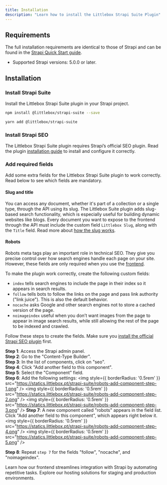 ```yaml
---
title: Installation
description: "Learn how to install the Littlebox Strapi Suite Plugin"
---
```


## Requirements

The full installation requirements are identical to those of Strapi and can be found in the [Strapi Quick Start guide](https://docs.strapi.io/cms/quick-start).

- Supported Strapi versions: 5.0.0 or later.

## Installation


### Install Strapi Suite
Install the Littlebox Strapi Suite plugin in your Strapi project.
<CodeGroup>
```bash npm
npm install @littlebox/strapi-suite --save
```
```bash yarn
yarn add @littlebox/strapi-suite
```
</CodeGroup>

### Install Strapi SEO
The Littlebox Strapi Suite plugin requires Strapi’s official SEO plugin. Read the plugin [installation guide](https://www.npmjs.com/package/@strapi/plugin-seo) to install and configure it correctly.

### Add required fields
Add some extra fields for the Littlebox Strapi Suite plugin to work correctly.
Read below to see which fields are mandatory.

#### Slug and title
You can access any document, whether it's part of a collection or a single type, through the API using its slug.
The Littlebox Suite plugin adds slug-based search functionality, which is especially useful for building dynamic websites like blogs.
Every document you want to expose to the frontend through the API must include the custom field `Littlebox Slug`, along with the `Title` field.
Read more about [how the slug works](/backend/guides/slug).

#### Robots
Robots meta tags play an important role in technical SEO. They give you precise control over how search engines handle each page on your site.
However, these fields are only required when you use the [frontend](/frontend/introduction).

To make the plugin work correctly, create the following custom fields:
- `index` tells search engines to include the page in their index so it appears in search results.
- `follow` tells bots to follow the links on the page and pass link authority ("link juice"). This is also the default behavior.
- `nocache` asks Google and other search engines not to store a cached version of the page.
- `noimageindex` useful when you don’t want images from the page to appear in image search results, while still allowing the rest of the page to be indexed and crawled.

Follow these steps to create the fields. Make sure you [install the official Strapi SEO plugin](/backend/installation#install-strapi-seo) first.

**Step 1**: Access the Strapi admin panel.\
**Step 2**: Go to the "Content-Type Builder".\
**Step 3**: In the list of components, click on "seo".\
**Step 4**: Click "Add another field to this component".\
**Step 5**: Select the "Component" field.\
**Step 6**: Add the following settings:
<img
  style={{ borderRadius: '0.5rem' }}
  src="https://statics.littlebox.pt/strapi-suite/robots-add-component-step-1.png"
/>
<img
  style={{ borderRadius: '0.5rem' }}
  src="https://statics.littlebox.pt/strapi-suite/robots-add-component-step-2.png"
/>
<img
  style={{ borderRadius: '0.5rem' }}
  src="https://statics.littlebox.pt/strapi-suite/robots-add-component-step-3.png"
/>
**Step 7**: A new component called "robots" appears in the field list.
Click "Add another field to this component", which appears right below it.
<img
  style={{ borderRadius: '0.5rem' }}
  src="https://statics.littlebox.pt/strapi-suite/robots-add-component-step-4.png"
/>
<img
  style={{ borderRadius: '0.5rem' }}
  src="https://statics.littlebox.pt/strapi-suite/robots-add-component-step-5.png"
/>

**Step 8**: Repeat `step 7` for the fields "follow", "nocache", and "noimageindex".

<CardGroup cols={2}>
  <Card
    title="Frontend"
    icon="code"
    href="/frontend/introduction"
  >
    Learn how our frontend streamlines integration with Strapi by automating repetitive tasks.
  </Card>
  <Card
    title="Hosting"
    icon="code"
    href="/hosting/plans"
  >
    Explore our hosting solutions for staging and production environments.
  </Card>
</CardGroup>